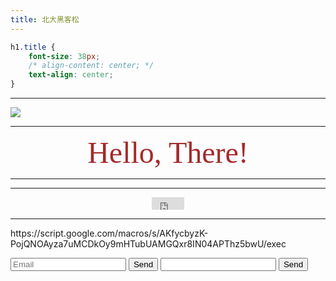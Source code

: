 ```yaml
---
title: 北大黑客松
---
```

```css
h1.title {
    font-size: 38px;
    /* align-content: center; */
    text-align: center;
}
```
___

<img src="https://www.opservices.com.br/wp-content/uploads/2017/01/Hackathon.png">

___

<center><font size="10" color="brown" font face="Nanum Pen Script">Hello, There!</font></center>

___

___






<center>
<iframe src="https://www.facebook.com/plugins/share_button.php?href=https%3A%2F%2Ftimihsun.github.io%2F108-1-emajor%2F&layout=button&size=small&width=52&height=20&appId" width="52" height="20" style="border:none;overflow:hidden" scrolling="no" frameborder="0" allowTransparency="true" allow="encrypted-media"></iframe>
</center>



<div class="line-it-button" data-lang="en" data-type="share-a" data-ver="3" data-url="https://timihsun.github.io/108-1-emajor/index.html" data-color="default" data-size="small" data-count="false" style="display: none;"></div>

<center>

<script src="https://d.line-scdn.net/r/web/social-plugin/js/thirdparty/loader.min.js" async="async" defer="defer"></script>

</center>

___

https://script.google.com/macros/s/AKfycbyzK-PojQNOAyza7uMCDkOy9mHTubUAMGQxr8IN04APThz5bwU/exec


<form name="submit-to-google-sheet">
  <input name="email" type="email" placeholder="Email" required>
  <button type="submit">Send</button>
  <input name="name" required>
  <button type="submit">Send</button>
</form>

<script>
  const scriptURL = 'https://script.google.com/macros/s/AKfycbyzK-PojQNOAyza7uMCDkOy9mHTubUAMGQxr8IN04APThz5bwU/exec'
  const form = document.forms['submit-to-google-sheet']

  form.addEventListener('submit', e => {
    e.preventDefault()
    fetch(scriptURL, { method: 'POST', body: new FormData(form)})
      .then(response => console.log('Success!', response))
      .catch(error => console.error('Error!', error.message))
  })
</script>